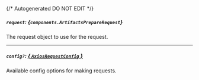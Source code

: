{/* Autogenerated DO NOT EDIT  */}

##### `request`: *{`components.ArtifactsPrepareRequest`}*
The request object to use for the request.
<Collapsible openLabel={Labels.showProperties} closeLabel={Labels.hideProperties}>
    <ArtifactsPrepareRequest/>
</Collapsible>

---
##### `config?`: [*{ `AxiosRequestConfig` }*](https://axios-http.com/docs/req_config)
Available config options for making requests.


